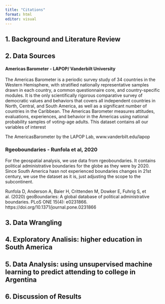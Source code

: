 ```yaml
---
title: "Citations"
format: html
editor: visual
---
```


## 1. Background and Literature Review

## 2. Data Sources

#### **⁠Americas Barometer** - LAPOP/ Vanderbilt University

The Americas Barometer is a periodic survey study of 34 countries in the Western Hemisphere, with stratified nationally representative samples drawn in each country, a common questionnaire core, and country-specific modules. It is the only scientifically rigorous comparative survey of democratic values and behaviors that covers all independent countries in North, Central, and South America, as well as a significant number of countries in the Caribbean. The Americas Barometer measures attitudes, evaluations, experiences, and behavior in the Americas using national probability samples of voting-age adults. This dataset contains all our variables of interest

The AmericasBarometer by the LAPOP Lab, www.vanderbilt.edu/lapop

### **Rgeoboundaries** - Runfola et al, 2020

For the geospatial analysis, we use data from rgeoboundaries. It contains political administrative boundaries for the globe as they were by 2020. Since South America hasn not experienced boundaries changes in 21st century, we use the dataset as it is, just adjusting the scope to the subcontinent. 

Runfola D, Anderson A, Baier H, Crittenden M, Dowker E, Fuhrig S, et al. (2020) geoBoundaries: A global database of political administrative boundaries. PLoS ONE 15(4): e0231866. https://doi.org/10.1371/journal.pone.0231866

## 3. Data Wrangling

## 4. Exploratory Analisis: higher education in South America

## 5. Data Analysis: using unsupervised machine learning to predict attending to college in Argentina

## 6. Discussion of Results

